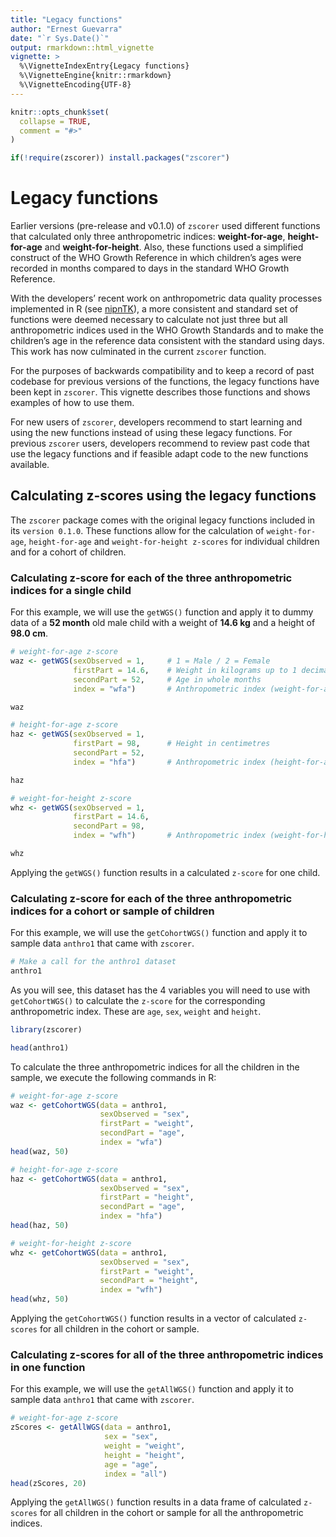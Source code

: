 ```yaml
---
title: "Legacy functions"
author: "Ernest Guevarra"
date: "`r Sys.Date()`"
output: rmarkdown::html_vignette
vignette: >
  %\VignetteIndexEntry{Legacy functions}
  %\VignetteEngine{knitr::rmarkdown}
  %\VignetteEncoding{UTF-8}
---
```


```r
knitr::opts_chunk$set(
  collapse = TRUE,
  comment = "#>"
)

if(!require(zscorer)) install.packages("zscorer")

```

# Legacy functions

Earlier versions (pre-release and v0.1.0) of `zscorer` used different functions that calculated only three anthropometric indices: **weight-for-age**, **height-for-age** and **weight-for-height**. Also, these functions used a simplified construct of the WHO Growth Reference in which children's ages were recorded in months compared to days in the standard WHO Growth Reference.

With the developers' recent work on anthropometric data quality processes implemented in R (see [nipnTK](https://nutriverse.io/nipnTK)), a more consistent and standard set of functions were deemed necessary to calculate not just three but all anthropometric indices used in the WHO Growth Standards and to make the children's age in the reference data consistent with the standard using days. This work has now culminated in the current `zscorer` function.

For the purposes of backwards compatibility and to keep a record of past codebase for previous versions of the functions, the legacy functions have been kept in `zscorer`. This vignette describes those functions and shows examples of how to use them.

For new users of `zscorer`, developers recommend to start learning and using the new functions instead of using these legacy functions. For previous `zscorer` users, developers recommend to review past code that use the legacy functions and if feasible adapt code to the new functions available.

## Calculating z-scores using the legacy functions

The `zscorer` package comes with the original legacy functions included in its `version 0.1.0`. These functions allow for the calculation of `weight-for-age`,  `height-for-age` and `weight-for-height z-scores` for individual children and for a cohort of children.

### Calculating z-score for each of the three anthropometric indices for a single child

For this example, we will use the `getWGS()` function and apply it to dummy data of a **52 month** old male child with a weight of **14.6 kg** and a height of **98.0 cm**.

```r
# weight-for-age z-score
waz <- getWGS(sexObserved = 1,     # 1 = Male / 2 = Female
              firstPart = 14.6,    # Weight in kilograms up to 1 decimal place
              secondPart = 52,     # Age in whole months
              index = "wfa")       # Anthropometric index (weight-for-age)

waz

# height-for-age z-score
haz <- getWGS(sexObserved = 1,
              firstPart = 98,      # Height in centimetres
              secondPart = 52,
              index = "hfa")       # Anthropometric index (height-for-age)

haz

# weight-for-height z-score
whz <- getWGS(sexObserved = 1,
              firstPart = 14.6,
              secondPart = 98,
              index = "wfh")       # Anthropometric index (weight-for-height)

whz
```

Applying the `getWGS()` function results in a calculated `z-score` for one child.

### Calculating z-score for each of the three anthropometric indices for a cohort or sample of children

For this example, we will use the `getCohortWGS()` function and apply it to sample data `anthro1` that came with `zscorer`.

```r
# Make a call for the anthro1 dataset
anthro1
```

As you will see, this dataset has the 4 variables you will need to use with `getCohortWGS()` to calculate the `z-score` for the corresponding anthropometric index. These are `age`, `sex`, `weight` and `height`.

```r
library(zscorer)
```

```r
head(anthro1)
```

To calculate the three anthropometric indices for all the children in the sample, we execute the following commands in R:

```r
# weight-for-age z-score
waz <- getCohortWGS(data = anthro1,
                    sexObserved = "sex",
                    firstPart = "weight",
                    secondPart = "age",
                    index = "wfa")
head(waz, 50)

# height-for-age z-score
haz <- getCohortWGS(data = anthro1,
                    sexObserved = "sex",
                    firstPart = "height",
                    secondPart = "age",
                    index = "hfa")
head(haz, 50)

# weight-for-height z-score
whz <- getCohortWGS(data = anthro1,
                    sexObserved = "sex",
                    firstPart = "weight",
                    secondPart = "height",
                    index = "wfh")
head(whz, 50)
```

Applying the `getCohortWGS()` function results in a vector of calculated `z-scores` for all children in the cohort or sample.

### Calculating z-scores for all of the three anthropometric indices in one function

For this example, we will use the `getAllWGS()` function and apply it to sample data `anthro1` that came with `zscorer`.

```r
# weight-for-age z-score
zScores <- getAllWGS(data = anthro1,
                     sex = "sex",
                     weight = "weight",
                     height = "height",
                     age = "age",
                     index = "all")
head(zScores, 20)
```

Applying the `getAllWGS()` function results in a data frame of calculated `z-scores` for all children in the cohort or sample for all the anthropometric indices.
